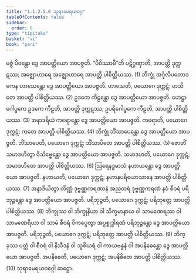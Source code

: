 ```yaml
---
title: "1.1.2.5.6 သုရာမေရယဝဂ္ဂ"
tableOfContents: false
sidebar:
  order: 6
type: "tipitaka"
basket: "vi"
book: "pari"
---
```



<DynamicBreadcrumb />

<Division number="170" book="pari" e="ch" v="5" p="67">

<Paragraph number="440" book="pari">
မဇ္ဇံ ပိဝန္တော ဒွေ အာပတ္တိယော အာပဇ္ဇတိ. “ပိဝိဿာမီ”တိ ပဋိဂ္ဂဏှာတိ, အာပတ္တိ ဒုက္ကဋဿ; အဇ္ဈောဟာရေ အဇ္ဈောဟာရေ အာပတ္တိ ပါစိတ္တိယဿ. (1)
</Paragraph>

<Paragraph number="441" book="pari">
ဘိက္ခုံ အင်္ဂုလိပတောဒကေန ဟာသေန္တော ဒွေ အာပတ္တိယော အာပဇ္ဇတိ. ဟာသေတိ, ပယောဂေ ဒုက္ကဋံ; ဟသိတေ အာပတ္တိ ပါစိတ္တိယဿ. (2)
</Paragraph>

<Paragraph number="442" book="pari">
ဥဒကေ ကီဠန္တော ဒွေ အာပတ္တိယော အာပဇ္ဇတိ. ဟေဋ္ဌာဂေါပ္ဖကေ ဥဒကေ ကီဠတိ, အာပတ္တိ ဒုက္ကဋဿ; ဥပရိဂေါပ္ဖကေ ကီဠတိ, အာပတ္တိ ပါစိတ္တိယဿ. (3)
</Paragraph>

<Paragraph number="443" book="pari">
အနာဒရိယံ ကရောန္တော ဒွေ အာပတ္တိယော အာပဇ္ဇတိ. ကရောတိ, ပယောဂေ ဒုက္ကဋံ; ကတေ အာပတ္တိ ပါစိတ္တိယဿ. (4)
</Paragraph>

<Paragraph number="444" book="pari">
ဘိက္ခုံ ဘိံသာပေန္တော ဒွေ အာပတ္တိယော အာပဇ္ဇတိ. ဘိံသာပေတိ, ပယောဂေ ဒုက္ကဋံ; ဘိံသာပိတေ အာပတ္တိ ပါစိတ္တိယဿ. (5)
</Paragraph>

<Paragraph number="445" book="pari">
ဇောတိံ သမာဒဟိတွာ ဝိသိဗ္ဗေန္တော ဒွေ အာပတ္တိယော အာပဇ္ဇတိ. သမာဒဟတိ, ပယောဂေ ဒုက္ကဋံ; သမာဒဟိတေ အာပတ္တိ ပါစိတ္တိယဿ. (6)
</Paragraph>

<Paragraph number="446" book="pari">
ဩရေနဒ္ဓမာသံ နဟာယန္တော ဒွေ အာပတ္တိယော အာပဇ္ဇတိ. နဟာယတိ, ပယောဂေ ဒုက္ကဋံ; နဟာနပရိယောသာနေ အာပတ္တိ ပါစိတ္တိယဿ. (7)
</Paragraph>

<Paragraph number="447" book="pari">
အနာဒိယိတွာ တိဏ္ဏံ ဒုဗ္ဗဏ္ဏကရဏာနံ အညတရံ ဒုဗ္ဗဏ္ဏကရဏံ နဝံ စီဝရံ ပရိဘုဉ္ဇန္တော ဒွေ အာပတ္တိယော အာပဇ္ဇတိ. ပရိဘုဉ္ဇတိ, ပယောဂေ ဒုက္ကဋံ; ပရိဘုတ္တေ အာပတ္တိ ပါစိတ္တိယဿ. (8)
</Paragraph>

<Paragraph number="448" book="pari">
ဘိက္ခုဿ ဝါ ဘိက္ခုနိယာ ဝါ သိက္ခမာနာယ ဝါ သာမဏေရဿ ဝါ သာမဏေရိယာ ဝါ သာမံ စီဝရံ ဝိကပ္ပေတွာ အပ္ပစ္စုဒ္ဓါရဏံ ပရိဘုဉ္ဇန္တော ဒွေ အာပတ္တိယော အာပဇ္ဇတိ. ပရိဘုဉ္ဇတိ, ပယောဂေ ဒုက္ကဋံ; ပရိဘုတ္တေ အာပတ္တိ ပါစိတ္တိယဿ. (9)
</Paragraph>

<Paragraph number="449" book="pari">
ဘိက္ခုဿ ပတ္တံ ဝါ စီဝရံ ဝါ နိသီဒနံ ဝါ သူစိဃရံ ဝါ ကာယဗန္ဓနံ ဝါ အပနိဓေန္တော ဒွေ အာပတ္တိယော အာပဇ္ဇတိ. အပနိဓေတိ, ပယောဂေ ဒုက္ကဋံ; အပနိဓိတေ အာပတ္တိ ပါစိတ္တိယဿ. (10)

</Paragraph>
</Division>

<Paragraph number="450" type="center" book="pari">
သုရာမေရယဝဂ္ဂေါ ဆဋ္ဌော.
</Paragraph>